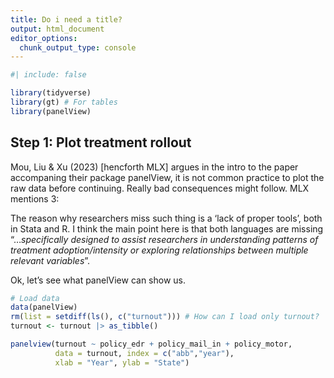 ```yaml
---
title: Do i need a title?
output: html_document
editor_options: 
  chunk_output_type: console
---
```

```r
#| include: false

library(tidyverse)
library(gt) # For tables
library(panelView)

```


## Step 1: Plot treatment rollout

Mou, Liu & Xu (2023) [hencforth MLX] argues in the intro to the paper accompaning their package panelView, it is not common practice to plot the raw data before continuing. Really bad consequences might follow. MLX mentions 3: 

The reason why researchers miss such thing is a 'lack of proper tools', both in Stata and R. I think the main point here is that both languages are missing "...*specifically designed to assist researchers in understanding patterns of treatment adoption/intensity or exploring relationships between multiple relevant variables*".

Ok, let's see what panelView can show us.

```r
# Load data
data(panelView)
rm(list = setdiff(ls(), c("turnout"))) # How can I load only turnout?
turnout <- turnout |> as_tibble()

panelview(turnout ~ policy_edr + policy_mail_in + policy_motor, 
          data = turnout, index = c("abb","year"), 
          xlab = "Year", ylab = "State")




```

